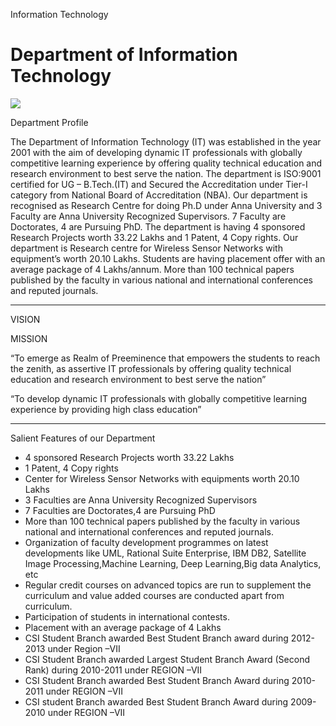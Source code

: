    Information Technology 

Department of Information Technology
====================================

![](Images/cse.jpg)

Department Profile

The Department of Information Technology (IT) was established in the year 2001 with the aim of developing dynamic IT professionals with globally competitive learning experience by offering quality technical education and research environment to best serve the nation. The department is ISO:9001 certified for UG – B.Tech.(IT) and Secured the Accreditation under Tier-I category from National Board of Accreditation (NBA). Our department is recognised as Research Centre for doing Ph.D under Anna University and 3 Faculty are Anna University Recognized Supervisors. 7 Faculty are Doctorates, 4 are Pursuing PhD. The department is having 4 sponsored Research Projects worth 33.22 Lakhs and 1 Patent, 4 Copy rights. Our department is Research centre for Wireless Sensor Networks with equipment’s worth 20.10 Lakhs. Students are having placement offer with an average package of 4 Lakhs/annum. More than 100 technical papers published by the faculty in various national and international conferences and reputed journals.

* * *

  

VISION

MISSION

"To emerge as Realm of Preeminence that empowers the students to reach the zenith, as assertive IT professionals by offering quality technical education and research environment to best serve the nation"

"To develop dynamic IT professionals with globally competitive learning experience by providing high class education"

* * *

  

Salient Features of our Department

*   4 sponsored Research Projects worth 33.22 Lakhs
*   1 Patent, 4 Copy rights
*   Center for Wireless Sensor Networks with equipments worth 20.10 Lakhs
*   3 Faculties are Anna University Recognized Supervisors
*   7 Faculties are Doctorates,4 are Pursuing PhD
*   More than 100 technical papers published by the faculty in various national and international conferences and reputed journals.
*   Organization of faculty development programmes on latest developments like UML, Rational Suite Enterprise, IBM DB2, Satellite Image Processing,Machine Learning, Deep Learning,Big data Analytics, etc
*   Regular credit courses on advanced topics are run to supplement the curriculum and value added courses are conducted apart from curriculum.
*   Participation of students in international contests.
*   Placement with an average package of 4 Lakhs
*   CSI Student Branch awarded Best Student Branch award during 2012-2013 under Region –VII
*   CSI Student Branch awarded Largest Student Branch Award (Second Rank) during 2010-2011 under REGION –VII
*   CSI Student Branch awarded Best Student Branch Award during 2010-2011 under REGION –VII
*   CSI student Branch awarded Best Student Branch Award during 2009-2010 under REGION –VII